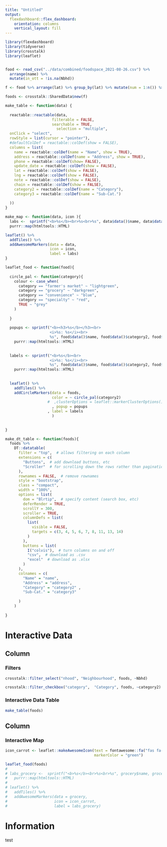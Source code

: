 ```yaml
---
title: "Untitled"
output: 
  flexdashboard::flex_dashboard:
    orientation: columns
    vertical_layout: fill
---
```


```r
library(flexdashboard)
library(tidyverse)
library(crosstalk)
library(leaflet)


food <- read_csv("../data/combined/foodspace_2021-08-26.csv") %>%
  arrange(name) %>%
  mutate(in_ott = !is.na(Nbhd))

f <- food %>% arrange(lat) %>% group_by(lat) %>% mutate(num = 1:n()) %>% mutate(lat  = lat + 0.0001*(num-1))

foods <- crosstalk::SharedData$new(f)

make_table <- function(data) {
  
  reactable::reactable(data,
                     filterable = FALSE,
                     searchable = TRUE,
                       selection = "multiple",
  onClick = "select",
  rowStyle = list(cursor = "pointer"),
  #defaultColDef = reactable::colDef(show = FALSE),
  columns = list(
    name = reactable::colDef(name = "Name", show = TRUE),
    address = reactable::colDef(name = "Address", show = TRUE),
    phone = reactable::colDef(show= FALSE),
    update_date = reactable::colDef(show = FALSE),
    lat = reactable::colDef(show = FALSE),
    lng = reactable::colDef(show = FALSE),
    note = reactable::colDef(show = FALSE),
    chain = reactable::colDef(show = FALSE),
    category2 = reactable::colDef(name = "Category"),
    category3 = reactable::colDef(name = "Sub-Cat.")
    
  ))
}

make_map <- function(data, icon ){
  labs <-  sprintf("<b>%s</b><br>%s<br>%s", data$data()$name, data$data()$category, data$data()$address) %>%
  purrr::map(htmltools::HTML)

leaflet() %>%
  addTiles() %>%
  addAwesomeMarkers(data = data,
                    icon = icon,
                    label = labs)
}

leaflet_food <- function(food){
  
  circle_pal <- function(category){
    colour <- case_when(
      category == "farmer's market" ~ "lightgreen",
      category == "grocery" ~ "darkgreen",
      category == "convenience" ~ "blue",
      category == "specialty" ~ "red",
      TRUE ~ "grey"
    )
    
  }
  
  popups <- sprintf("<b><h3>%s</b></h3><br>
                    <i>%s: %s</i><br>
                    %s", food$data()$name, food$data()$category2, food$data()$category3, food$data()$address) %>%
    purrr::map(htmltools::HTML)
  
  
  labels <- sprintf("<b>%s</b><br>
                    <i>%s: %s</i><br>
                    %s", food$data()$name, food$data()$category2, food$data()$category3, food$data()$address) %>%
    purrr::map(htmltools::HTML)
  
  
  leaflet() %>%
    addTiles() %>%
    addCircleMarkers(data = foods,
                     color = ~ circle_pal(category2)
                   #  ,clusterOptions = leaflet::markerClusterOptions()  
                     , popup = popups
                   , label = labels
                     )
  
  
}

make_dt_table <- function(foods){
  foods %>%
    DT::datatable(
      filter = "top",  # allows filtering on each column
      extensions = c(
        "Buttons",  # add download buttons, etc
        "Scroller"  # for scrolling down the rows rather than pagination
      ),
      rownames = FALSE,  # remove rownames
      style = "bootstrap",
      class = "compact",
      width = "100%",
      options = list(
        dom = "Blrtip",  # specify content (search box, etc)
        deferRender = TRUE,
        scrollY = 300,
        scroller = TRUE,
        columnDefs = list(
          list(
            visible = FALSE,
            targets = c(3, 4, 5, 6, 7, 8, 11, 13, 14)
          )
        ), 
        buttons = list(
          I("colvis"),  # turn columns on and off
          "csv",  # download as .csv
          "excel"  # download as .xlsx
        )
      ),
      colnames = c(
        "Name" = "name",
        "Address" = "address",
        "Category" = "category2" ,
        "Sub-Cat." = "category3" 
        
      )
    )
  
}


```



Interactive Data {data-icon="ion-pin"}
=====================================  

Column {data-width=400}
-----------------------------------------------------------------------

### Filters


```r
crosstalk::filter_select("nhood", "Neighbourhood", foods, ~Nbhd)

crosstalk::filter_checkbox("category",  "Category", foods, ~category2)
```

### Interactive Data Table

```r
make_table(foods)
```

Column {data-width=600}
-----------------------------------------------------------------------

### Interactive Map

```r

icon_carrot <- leaflet::makeAwesomeIcon(text = fontawesome::fa("fas fa-carrot"),
                                        markerColor = "green")

leaflet_food(foods)
# 
# labs_grocery <-  sprintf("<b>%s</b><br>%s<br>%s", grocery$name, grocery$category, grocery$address) %>%
#   purrr::map(htmltools::HTML)
# 
# leaflet() %>%
#   addTiles() %>%
#   addAwesomeMarkers(data = grocery,
#                     icon = icon_carrot,
#                     label = labs_grocery)
```


Information {data-orientation=rows data-icon="fa-info-circle"}
===================================== 

test

<!-- Convenience {data-navmenu="Category"} -->
<!-- =====================================   -->

<!-- Column {data-width=350} -->
<!-- ----------------------------------------------------------------------- -->

<!-- ### Explanatory Text -->

<!-- Text can go here. -->

<!-- ```{r} -->
<!-- #crosstalk::filter_checkbox("category",  "Category", shared_food, ~category) -->

<!-- ``` -->

<!-- ### Interactive Data Table -->

<!-- ```{r} -->
<!-- make_table(convenience) -->
<!-- ``` -->

<!-- Column {data-width=650} -->
<!-- ----------------------------------------------------------------------- -->

<!-- ### Interactive Map -->

<!-- ```{r} -->
<!-- # convenience store -->
<!-- icon_cookie <-  leaflet::makeAwesomeIcon(text = fontawesome::fa("fas fa-cookie"), -->
<!--                                                       markerColor = "blue") -->
<!-- make_map(convenience, icon_cookie) -->
<!-- ``` -->

<!-- Bakery {data-navmenu="Category"} -->
<!-- =====================================   -->

<!-- Column {data-width=350} -->
<!-- ----------------------------------------------------------------------- -->

<!-- ### Explanatory Text -->

<!-- Text can go here. -->

<!-- ```{r} -->
<!-- #crosstalk::filter_checkbox("category",  "Category", shared_food, ~category) -->

<!-- ``` -->

<!-- ### Interactive Data Table -->

<!-- ```{r} -->
<!-- make_table(bakery) -->
<!-- ``` -->

<!-- Column {data-width=650} -->
<!-- ----------------------------------------------------------------------- -->

<!-- ### Interactive Map -->

<!-- ```{r} -->
<!-- # bakery -->
<!-- icon_bread <-  leaflet::makeAwesomeIcon(text = fontawesome::fa("fas fa-bread-slice"), -->
<!--                                                       markerColor = "beige") -->

<!-- make_map(bakery, icon_bread) -->
<!-- ``` -->

<!-- Health Food {data-navmenu="Category"} -->
<!-- =====================================   -->

<!-- Column {data-width=350} -->
<!-- ----------------------------------------------------------------------- -->

<!-- ### Explanatory Text -->

<!-- Text can go here. -->

<!-- ```{r} -->
<!-- #crosstalk::filter_checkbox("category",  "Category", shared_food, ~category) -->

<!-- ``` -->

<!-- ### Interactive Data Table -->

<!-- ```{r} -->
<!-- make_table(health_food) -->
<!-- ``` -->

<!-- Column {data-width=650} -->
<!-- ----------------------------------------------------------------------- -->

<!-- ### Interactive Map -->

<!-- ```{r} -->
<!-- # health food store -->
<!-- icon_leaf <- leaflet::makeAwesomeIcon(text = fontawesome::fa("fas fa-leaf"), -->
<!--                                                      markerColor = "lightgreen") -->

<!-- make_map(health_food, icon_leaf) -->
<!-- ``` -->



<!-- Meat / Deli / Cheese {data-navmenu="Category"} -->
<!-- =====================================   -->

<!-- Column {data-width=350} -->
<!-- ----------------------------------------------------------------------- -->

<!-- ### Explanatory Text -->

<!-- Text can go here. -->

<!-- ```{r} -->
<!-- #crosstalk::filter_checkbox("category",  "Category", shared_food, ~category) -->

<!-- ``` -->

<!-- ### Interactive Data Table -->

<!-- ```{r} -->
<!-- make_table(deli) -->
<!-- ``` -->

<!-- Column {data-width=650} -->
<!-- ----------------------------------------------------------------------- -->

<!-- ### Interactive Map -->

<!-- ```{r} -->
<!-- # meat deli cheese -->
<!-- icon_cheese <-  leaflet::makeAwesomeIcon(text = fontawesome::fa("fas fa-cheese"), -->
<!--                                                        markerColor = "orange") -->

<!-- make_map(deli, icon_cheese) -->
<!-- ``` -->



<!-- Farmer's Market {data-navmenu="Category"} -->
<!-- =====================================   -->

<!-- Column {data-width=350} -->
<!-- ----------------------------------------------------------------------- -->

<!-- ### Explanatory Text -->

<!-- Text can go here. -->

<!-- ```{r} -->
<!-- #crosstalk::filter_checkbox("category",  "Category", shared_food, ~category) -->

<!-- ``` -->

<!-- ### Interactive Data Table -->

<!-- ```{r} -->
<!-- make_table(farmers_market) -->
<!-- ``` -->

<!-- Column {data-width=650} -->
<!-- ----------------------------------------------------------------------- -->

<!-- ### Interactive Map -->

<!-- ```{r farmers_map} -->

<!-- # farmer's market -->
<!-- icon_seedling <-  leaflet::makeAwesomeIcon(text = fontawesome::fa("fas fa-seedling"), -->
<!--                                                          markerColor = "darkgreen") -->
<!-- make_map(farmers_market, icon_seedling) -->
<!-- ``` -->






<!-- ```{r, eval = FALSE} -->

<!-- # https://github.com/rstudio/leaflet/issues/691 -->

<!-- icon_carrot <- leaflet::makeAwesomeIcon(text = fontawesome::fa("fas fa-carrot"), -->
<!--                                         markerColor = "red") -->

<!-- # health food store -->
<!-- icon_leaf <- leaflet::makeAwesomeIcon(text = fontawesome::fa("fas fa-leaf"), -->
<!--                                                      markerColor = "lightgreen") -->

<!-- # bakery -->
<!-- icon_bread <-  leaflet::makeAwesomeIcon(text = fontawesome::fa("fas fa-bread-slice"), -->
<!--                                                       markerColor = "beige") -->

<!-- # convenience store -->
<!-- icon_cookie <-  leaflet::makeAwesomeIcon(text = fontawesome::fa("fas fa-cookie"), -->
<!--                                                        markerColor = "blue") -->

<!-- # meat deli cheese -->
<!-- icon_cheese <-  leaflet::makeAwesomeIcon(text = fontawesome::fa("fas fa-cheese"), -->
<!--                                                        markerColor = "orange") -->

<!-- # farmer's market -->
<!-- icon_seedling <-  leaflet::makeAwesomeIcon(text = fontawesome::fa("fas fa-seedling"), -->
<!--                                                          markerColor = "darkgreen") -->
<!-- icon_list <- leaflet::awesomeIconList( -->
<!--   "grocery" = icon_carrot, -->
<!--   "farmer's market" = icon_seedling, -->
<!--   "deli meat cheese" = icon_cheese, -->
<!--   "convenience" = icon_cookie, -->
<!--   "bakery" = icon_bread, -->
<!--   "health store" = icon_leaf -->

<!-- ) -->

<!-- test <- icon_list[food$category] -->

<!-- labs <-  sprintf("<b>%s</b><br>%s<br>%s", food$name, food$category, food$address) %>% -->
<!--   purrr::map(htmltools::HTML) -->

<!-- leaflet() %>% -->
<!--   addTiles() %>% -->
<!--   addAwesomeMarkers(data = shared_food, -->

<!--                     icon = ~ icon_list[category] -->
<!--                       # , -->
<!--                       # category == "health store" ~ icon_leaf, -->
<!--                       # category == "bakery" ~ icon_bread, -->
<!--                       # category == "convenience" ~ icon_cookie, -->
<!--                       # category == "deli meat cheese" ~ icon_cheese, -->
<!--                       # category == "farmer's market" ~ icon_seedling -->

<!--                     #, clusterOptions = markerClusterOptions() -->
<!--                     , label = labs -->
<!--                     ) -->

<!--                     #   awesomeIcons( -->
<!--                     #   library = "fa", -->
<!--                     #   icon = case_when( -->
<!--                     #   TRUE ~ "fas fa-carrot" -->
<!--                     # ) -->
<!--                     #) -->
<!--                     #) -->
<!-- #  -->
<!-- # leaflet() %>% -->
<!-- #   addTiles() %>% -->
<!-- #   addMarkers(data = shared_food -->
<!-- #              #,             clusterOptions = markerClusterOptions() -->
<!-- #              ) -->
<!-- ``` -->
